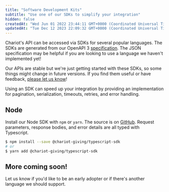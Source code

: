 ```yaml
---
title: "Software Development Kits"
subtitle: "Use one of our SDKs to simplify your integration"
hidden: false
createdAt: "Wed Jun 01 2022 23:44:11 GMT+0000 (Coordinated Universal Time)"
updatedAt: "Tue Dec 12 2023 22:09:32 GMT+0000 (Coordinated Universal Time)"
---
```

Chariot's API can be accessed via SDKs for several popular languages.
The SDKs are generated from our OpenAPI 3 [specification](https://github.com/chariot-giving/chariot-openapi/blob/main/specs).
The JSON specification may be helpful if you are looking to use a language we haven't implemented yet!

Our APIs are stable but we're just getting started with these SDKs,
so some things might change in future versions.
If you find them useful or have feedback, [please let us know]((mailto:support@givechariot.com))!

Using an SDK can speed up your integration by providing an implementation for pagination, serialization, timeouts, retries, and error handling.

## Node

Install our Node SDK with `npm` or `yarn`.
The source is on [GitHub](https://github.com/chariot-giving/typescript-sdk).
Request parameters, response bodies, and error details are all typed with Typescript.

```sh
$ npm install --save @chariot-giving/typescript-sdk
# or
$ yarn add @chariot-giving/typescript-sdk
```

## More coming soon!

Let us know if you'd like to be an early adopter or if there's another language we should support.

